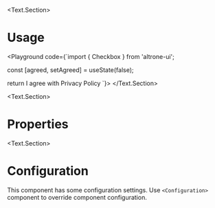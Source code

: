 
<BluePrint title="Checkbox" description="This component is used to show control with two possible states" />

<Text.Section>
# Usage

  <Playground code={`import { Checkbox } from 'altrone-ui';

const [agreed, setAgreed] = useState(false);

return <Checkbox checked={agreed} onChange={setAgreed}>
  I agree with Privacy Policy
</Checkbox>
`}>
    <CheckboxDemo />
  </Playground>
</Text.Section>

<Text.Section>
  # Properties

  <PropertiesTable title="Properties" data={CheckboxProperties} />
</Text.Section>

<Text.Section>
  # Configuration

  This component has some configuration settings. Use `<Configuration>` component to override component configuration.

  <ConfigTable filter="checkbox." />
</Text.Section>

